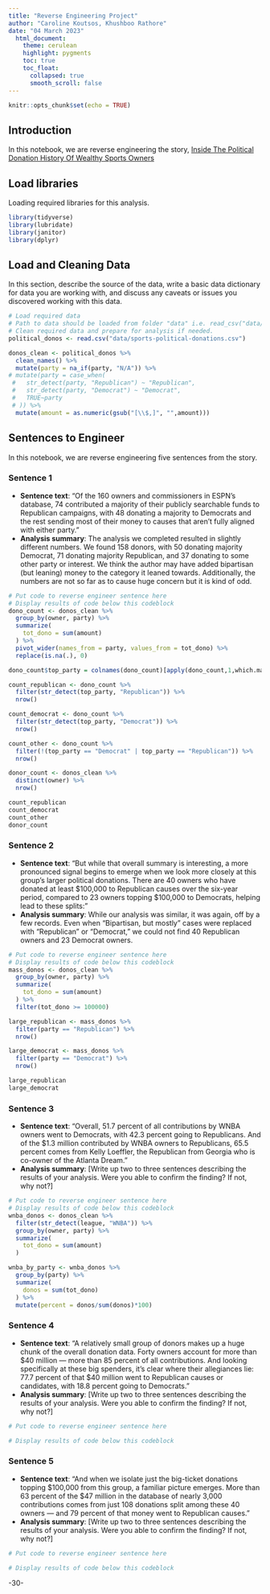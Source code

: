 ```yaml
---
title: "Reverse Engineering Project"
author: "Caroline Koutsos, Khushboo Rathore"
date: "04 March 2023"
  html_document:
    theme: cerulean
    highlight: pygments
    toc: true
    toc_float:
      collapsed: true
      smooth_scroll: false
---
```


```r
knitr::opts_chunk$set(echo = TRUE)
```

## Introduction 

In this notebook, we are reverse engineering the story, [Inside The Political Donation History Of Wealthy Sports Owners](https://fivethirtyeight.com/features/inside-the-political-donation-history-of-wealthy-sports-owners/)

## Load libraries

Loading required libraries for this analysis.

```r
library(tidyverse)
library(lubridate)
library(janitor)
library(dplyr)
```

## Load and Cleaning Data

In this section, describe the source of the data, write a basic data dictionary for data you are working with, and discuss any caveats or issues you discovered working with this data. 

```r
# Load required data
# Path to data should be loaded from folder "data" i.e. read_csv("data/name_of_data.csv")
# Clean required data and prepare for analysis if needed. 
political_donos <- read.csv("data/sports-political-donations.csv")

donos_clean <- political_donos %>% 
  clean_names() %>% 
  mutate(party = na_if(party, "N/A")) %>%
# mutate(party = case_when(
 #   str_detect(party, "Republican") ~ "Republican",
 #   str_detect(party, "Democrat") ~ "Democrat",
 #   TRUE~party
 # )) %>% 
  mutate(amount = as.numeric(gsub("[\\$,]", "",amount)))
```

## Sentences to Engineer
In this notebook, we are reverse engineering five sentences from the story.

### Sentence 1

* **Sentence text**: “Of the 160 owners and commissioners in ESPN’s database, 74 contributed a majority of their publicly searchable funds to Republican campaigns, with 48 donating a majority to Democrats and the rest sending most of their money to causes that aren’t fully aligned with either party.”
* **Analysis summary**: The analysis we completed resulted in slightly different numbers. We found 158 donors, with 50 donating majority Democrat, 71 donating majority Republican, and 37 donating to some other party or interest. We think the author may have added bipartisan (but leaning) money to the category it leaned towards. Additionally, the numbers are not so far as to cause huge concern but it is kind of odd.

```r
# Put code to reverse engineer sentence here
# Display results of code below this codeblock
dono_count <- donos_clean %>%
  group_by(owner, party) %>%
  summarize(
    tot_dono = sum(amount)
  ) %>% 
  pivot_wider(names_from = party, values_from = tot_dono) %>% 
  replace(is.na(.), 0)

dono_count$top_party = colnames(dono_count)[apply(dono_count,1,which.max)]

count_republican <- dono_count %>% 
  filter(str_detect(top_party, "Republican")) %>% 
  nrow()

count_democrat <- dono_count %>% 
  filter(str_detect(top_party, "Democrat")) %>% 
  nrow()

count_other <- dono_count %>% 
  filter(!(top_party == "Democrat" | top_party == "Republican")) %>% 
  nrow()

donor_count <- donos_clean %>% 
  distinct(owner) %>% 
  nrow()

count_republican
count_democrat
count_other
donor_count
```

### Sentence 2

* **Sentence text**: "But while that overall summary is interesting, a more pronounced signal begins to emerge when we look more closely at this group’s larger political donations. There are 40 owners who have donated at least $100,000 to Republican causes over the six-year period, compared to 23 owners topping $100,000 to Democrats, helping lead to these splits:"
* **Analysis summary**: While our analysis was similar, it was again, off by a few records. Even when "Bipartisan, but mostly" cases were replaced with "Republican" or "Democrat," we could not find 40 Republican owners and 23 Democrat owners.

```r
# Put code to reverse engineer sentence here
# Display results of code below this codeblock
mass_donos <- donos_clean %>%
  group_by(owner, party) %>%
  summarize(
    tot_dono = sum(amount)
  ) %>% 
  filter(tot_dono >= 100000)

large_republican <- mass_donos %>% 
  filter(party == "Republican") %>% 
  nrow()

large_democrat <- mass_donos %>% 
  filter(party == "Democrat") %>% 
  nrow()

large_republican
large_democrat
```

### Sentence 3

* **Sentence text**: “Overall, 51.7 percent of all contributions by WNBA owners went to Democrats, with 42.3 percent going to Republicans. And of the $1.3 million contributed by WNBA owners to Republicans, 65.5 percent comes from Kelly Loeffler, the Republican from Georgia who is co-owner of the Atlanta Dream.”
* **Analysis summary**: [Write up two to three sentences describing the results of your analysis.  Were you able to confirm the finding? If not, why not?]

```r
# Put code to reverse engineer sentence here
# Display results of code below this codeblock
wnba_donos <- donos_clean %>% 
  filter(str_detect(league, "WNBA")) %>% 
  group_by(owner, party) %>% 
  summarize(
    tot_dono = sum(amount)
  )

wnba_by_party <- wnba_donos %>% 
  group_by(party) %>% 
  summarize(
    donos = sum(tot_dono)
  ) %>% 
  mutate(percent = donos/sum(donos)*100)
```

### Sentence 4

* **Sentence text**: “A relatively small group of donors makes up a huge chunk of the overall donation data. Forty owners account for more than $40 million — more than 85 percent of all contributions. And looking specifically at these big spenders, it’s clear where their allegiances lie: 77.7 percent of that $40 million went to Republican causes or candidates, with 18.8 percent going to Democrats.”
* **Analysis summary**: [Write up two to three sentences describing the results of your analysis.  Were you able to confirm the finding? If not, why not?]

```r
# Put code to reverse engineer sentence here

# Display results of code below this codeblock

```

### Sentence 5

* **Sentence text**: “And when we isolate just the big-ticket donations topping $100,000 from this group, a familiar picture emerges. More than 63 percent of the $47 million in the database of nearly 3,000 contributions comes from just 108 donations split among these 40 owners — and 79 percent of that money went to Republican causes.”
* **Analysis summary**: [Write up two to three sentences describing the results of your analysis.  Were you able to confirm the finding? If not, why not?]

```r
# Put code to reverse engineer sentence here

# Display results of code below this codeblock

```

-30-